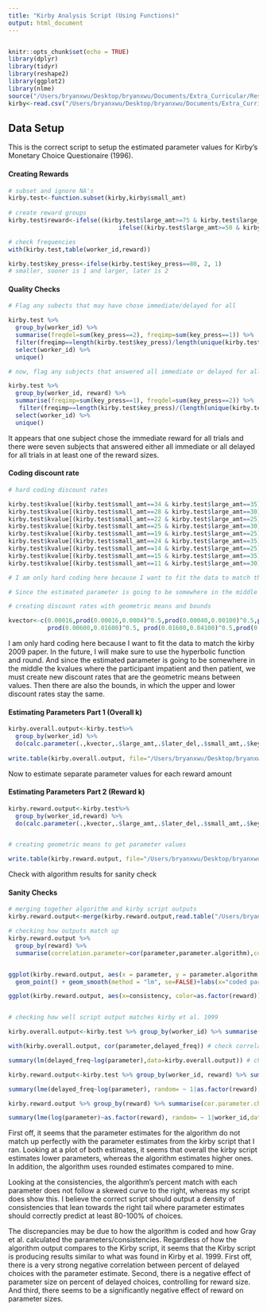 ```yaml
---
title: "Kirby Analysis Script (Using Functions)"
output: html_document
---
```

```r

```

```r
knitr::opts_chunk$set(echo = TRUE)
library(dplyr)
library(tidyr)
library(reshape2)
library(ggplot2)
library(nlme)
source("/Users/bryanxwu/Desktop/bryanxwu/Documents/Extra_Curricular/Research/Poldrack Lab/Practice/R-Practice-/Kirby/myfunctions.R")
kirby<-read.csv("/Users/bryanxwu/Desktop/bryanxwu/Documents/Extra_Curricular/Research/Poldrack Lab/Practice/R-Practice-/Kirby/kirby.csv")
```


## Data Setup

This is the correct script to setup the estimated parameter values for Kirby's Monetary Choice Questionaire (1996).  

#### Creating Rewards
```r

# subset and ignore NA's
kirby.test<-function.subset(kirby,kirby$small_amt)
  
# create reward groups
kirby.test$reward<-ifelse((kirby.test$large_amt>=75 & kirby.test$large_amt<=85),3,
                               ifelse((kirby.test$large_amt>=50 & kirby.test$large_amt<=60),2,1))

# check frequencies 
with(kirby.test,table(worker_id,reward))

kirby.test$key_press<-ifelse(kirby.test$key_press==80, 2, 1)
# smaller, sooner is 1 and larger, later is 2
``` 

#### Quality Checks
```r

# Flag any subects that may have chose immediate/delayed for all

kirby.test %>%
  group_by(worker_id) %>%
  summarise(freqdel=sum(key_press==2), freqimp=sum(key_press==1)) %>%
  filter(freqimp==length(kirby.test$key_press)/length(unique(kirby.test$worker_id))|freqdel==length(kirby.test$key_press)/length(unique(kirby.test$worker_id))) %>%
  select(worker_id) %>%
  unique()

# now, flag any subjects that answered all immediate or delayed for all trials in at least one of the reward sizes 

kirby.test %>%
  group_by(worker_id, reward) %>%
  summarise(freqimp=sum(key_press==1), freqdel=sum(key_press==2)) %>%
   filter(freqimp==length(kirby.test$key_press)/(length(unique(kirby.test$worker_id))*length(unique(kirby.test$reward)))|freqdel==length(kirby.test$key_press)/(length(unique(kirby.test$worker_id))*length(unique(kirby.test$reward)))) %>%
  select(worker_id) %>%
  unique()
```
It appears that one subject chose the immediate reward for all trials and there were seven subjects that answered either all immediate or all delayed for all trials in at least one of the reward sizes. 

#### Coding discount rate 
```r
# hard coding discount rates 

kirby.test$kvalue[(kirby.test$small_amt==34 & kirby.test$large_amt==35)|(kirby.test$small_amt==54 & kirby.test$large_amt==55)|(kirby.test$small_amt==78&kirby.test$large_amt==80)]<-0.00016
kirby.test$kvalue[(kirby.test$small_amt==28 & kirby.test$large_amt==30)|(kirby.test$small_amt==47 & kirby.test$large_amt==50)|(kirby.test$small_amt==80 & kirby.test$large_amt==85)]<-0.00040
kirby.test$kvalue[(kirby.test$small_amt==22 & kirby.test$large_amt==25)|(kirby.test$small_amt==54 & kirby.test$large_amt==60)|(kirby.test$small_amt==67 &kirby.test$large_amt==75)]<-0.0010
kirby.test$kvalue[(kirby.test$small_amt==25 & kirby.test$large_amt==30)|(kirby.test$small_amt==49 & kirby.test$large_amt==60)|(kirby.test$small_amt==69&kirby.test$large_amt==85)]<-0.0025
kirby.test$kvalue[(kirby.test$small_amt==19 & kirby.test$large_amt==25)|(kirby.test$small_amt==40& kirby.test$large_amt==55)|(kirby.test$small_amt==55&kirby.test$large_amt==75)]<-0.0060
kirby.test$kvalue[(kirby.test$small_amt==24 & kirby.test$large_amt==35)|(kirby.test$small_amt==34 & kirby.test$large_amt==50)|(kirby.test$small_amt==54&kirby.test$large_amt==80)]<-0.016
kirby.test$kvalue[(kirby.test$small_amt==14 & kirby.test$large_amt==25)|(kirby.test$small_amt==27 & kirby.test$large_amt==50)|(kirby.test$small_amt==41&kirby.test$large_amt==75)]<-0.041
kirby.test$kvalue[(kirby.test$small_amt==15 & kirby.test$large_amt==35)|(kirby.test$small_amt==25 & kirby.test$large_amt==60)|(kirby.test$small_amt==33&kirby.test$large_amt==80)]<-0.10
kirby.test$kvalue[(kirby.test$small_amt==11 & kirby.test$large_amt==30)|(kirby.test$small_amt==20 & kirby.test$large_amt==55)|(kirby.test$small_amt==31&kirby.test$large_amt==85)]<-0.25

# I am only hard coding here because I want to fit the data to match the kirby 2009 paper. In the future, I will make sure to use the hyperbolic function and round 

# Since the estimated parameter is going to be somewhere in the middle the kvalues where the participant impatient and then patient, we must create new discount rates that are the geometric means between values. Then there are also the bounds, in which the upper and lower discount rates stay the same. 

# creating discount rates with geometric means and bounds 

kvector<-c(0.00016,prod(0.00016,0.0004)^0.5,prod(0.00040,0.00100)^0.5,prod(0.00100,0.00250)^0.5, prod(0.00250,0.00600)^0.5, 
           prod(0.00600,0.01600)^0.5, prod(0.01600,0.04100)^0.5,prod(0.04100,0.10000)^0.5,prod(0.10000,0.25000)^0.5, 0.25000)


```
I am only hard coding here because I want to fit the data to match the kirby 2009 paper. In the future, I will make sure to use the hyperbolic function and round. And since the estimated parameter is going to be somewhere in the middle the kvalues where the participant impatient and then patient, we must create new discount rates that are the geometric means between values. Then there are also the bounds, in which the upper and lower discount rates stay the same. 

#### Estimating Parameters Part 1 (Overall k)
```r

kirby.overall.output<-kirby.test%>%
  group_by(worker_id) %>% 
  do(calc.parameter(.,kvector,.$large_amt,.$later_del,.$small_amt,.$key_press)) # run function that is called from source file
  
write.table(kirby.overall.output, file="/Users/bryanxwu/Desktop/bryanxwu/Documents/Extra_Curricular/Research/Poldrack Lab/Practice/R-Practice-/Kirby/Overall_Parameters", row.names=FALSE)

```

Now to estimate separate parameter values for each reward amount 

#### Estimating Parameters Part 2 (Reward k)
``` r

kirby.reward.output<-kirby.test%>% 
  group_by(worker_id,reward) %>% 
  do(calc.parameter(.,kvector,.$large_amt,.$later_del,.$small_amt,.$key_press)) # all you have to do is group by reward to get unique discount parameters 


# creating geometric means to get parameter values 

write.table(kirby.reward.output, file="/Users/bryanxwu/Desktop/bryanxwu/Documents/Extra_Curricular/Research/Poldrack Lab/Practice/R-Practice-/Kirby/Reward_Parameters", row.names=FALSE)


```

Check with algorithm results for sanity check

#### Sanity Checks
``` r
# merging together algorithm and kirby script outputs 
kirby.reward.output<-merge(kirby.reward.output,read.table("/Users/bryanxwu/Desktop/bryanxwu/Documents/Extra_Curricular/Research/Poldrack Lab/Practice/R-Practice-/Kirby/MCQ_Syntax/MCQindices.txt", header=TRUE),by=c("worker_id","reward"))

# checking how outputs match up 
kirby.reward.output %>%
  group_by(reward) %>%
  summarise(correlation.parameter=cor(parameter,parameter.algorithm),correlation.consistency=cor(consistency,consistency.algorithm))


ggplot(kirby.reward.output, aes(x = parameter, y = parameter.algorithm,color = as.factor(reward))) + 
  geom_point() + geom_smooth(method = "lm", se=FALSE)+labs(x="coded parameter", y="algorithm parameter")+geom_abline(slope=1)

ggplot(kirby.reward.output, aes(x=consistency, color=as.factor(reward)))+geom_density()


# checking how well script output matches kirby et al. 1999

kirby.overall.output<-kirby.test %>% group_by(worker_id) %>% summarise(delayed_freq=sum(key_press-1)/n()) %>% left_join(kirby.overall.output, by="worker_id") 

with(kirby.overall.output, cor(parameter,delayed_freq)) # check correlation between parameter and delayed frequency

summary(lm(delayed_freq~log(parameter),data=kirby.overall.output)) # check how parameter affects delay

kirby.reward.output<-kirby.test %>% group_by(worker_id, reward) %>% summarise(delayed_freq=sum(key_press-1)/n()) %>% left_join(kirby.reward.output, by=c("worker_id","reward")) 

summary(lme(delayed_freq~log(parameter), random= ~ 1|as.factor(reward),data=kirby.reward.output)) # check parameter effects on delay, while controlling for different reward values 

kirby.reward.output %>% group_by(reward) %>% summarise(cor.parameter.choice=cor(parameter,delayed_freq))

summary(lme(log(parameter)~as.factor(reward), random= ~ 1|worker_id,data=kirby.reward.output)) # checking magnitude effects, while controlling for different participants and their repeated trials with different reward values. 

```
First off, it seems that the parameter estimates for the algorithm do not match up perfectly with the parameter estimates from the kirby script that I ran. Looking at a plot of both estimates, it seems that overall the kirby script estimates lower parameters, whereas the algorithm estimates higher ones. In addition, the algorithm uses rounded estimates compared to mine.

Looking at the consistencies, the algorithm's percent match with each parameter does not follow a skewed curve to the right, whereas my script does show this. I believe the correct script should output a density of consistencies that lean towards the right tail where parameter estimates should correctly predict at least 80-100% of choices. 

The discrepancies may be due to how the algorithm is coded and how Gray et al. calculated the parameters/consistencies. Regardless of how the algorithm output compares to the Kirby script, it seems that the Kirby script is producing results similar to what was found in Kirby et al. 1999. First off, there is a very strong negative correlation between percent of delayed choices with the parameter estimate. Second, there is a negative effect of parameter size on percent of delayed choices, controlling for reward size. And third, there seems to be a significantly negative effect of reward on parameter sizes. 


